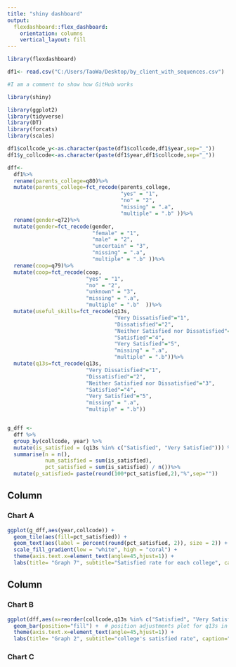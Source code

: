 ---
title: "shiny dashboard"
output: 
  flexdashboard::flex_dashboard:
    orientation: columns
    vertical_layout: fill
---

```{r setup, include=FALSE}
library(flexdashboard)

df1<- read.csv("C:/Users/TaoWa/Desktop/by_client_with_sequences.csv")

#I am a comment to show how GitHub works

library(shiny)

library(ggplot2)
library(tidyverse)
library(DT)
library(forcats)
library(scales)

df1$collcode_y<-as.character(paste(df1$collcode,df1$year,sep="_"))
df1$y_collcode<-as.character(paste(df1$year,df1$collcode,sep="_"))

dff<-
  df1%>%
  rename(parents_college=q80)%>%
  mutate(parents_college=fct_recode(parents_college, 
                                    "yes" = "1", 
                                    "no" = "2", 
                                    "missing" = ".a", 
                                    "multiple" = ".b" ))%>%
  rename(gender=q72)%>%
  mutate(gender=fct_recode(gender, 
                           "female" = "1", 
                           "male" = "2", 
                           "uncertain" = "3",
                           "missing" = ".a", 
                           "multiple" = ".b" ))%>%
  rename(coop=q79)%>%
  mutate(coop=fct_recode(coop,
                         "yes" = "1", 
                         "no" = "2", 
                         "unknown" = "3",
                         "missing" = ".a", 
                         "multiple" = ".b"  ))%>%
  mutate(useful_skills=fct_recode(q13s,
                                  "Very Dissatisfied"="1",
                                  "Dissatisfied"="2",
                                  "Neither Satisfied nor Dissatisfied"="3",
                                  "Satisfied"="4",
                                  "Very Satisfied"="5",
                                  "missing" = ".a", 
                                  "multiple" = ".b"))%>%
  mutate(q13s=fct_recode(q13s,
                         "Very Dissatisfied"="1",
                         "Dissatisfied"="2",
                         "Neither Satisfied nor Dissatisfied"="3",
                         "Satisfied"="4",
                         "Very Satisfied"="5",
                         "missing" = ".a", 
                         "multiple" = ".b"))


g_dff <-
  dff %>%
  group_by(collcode, year) %>%
  mutate(is_satisfied = (q13s %in% c("Satisfied", "Very Satisfied"))) %>%
  summarise(n = n(),
            num_satisfied = sum(is_satisfied),
            pct_satisfied = sum(is_satisfied) / n())%>%
  mutate(p_satisfied= paste(round(100*pct_satisfied,2),"%",sep=""))
```

Column {data-width=350}
-----------------------------------------------------------------------

### Chart A

```{r g1}

ggplot(g_dff,aes(year,collcode)) +
  geom_tile(aes(fill=pct_satisfied)) +
  geom_text(aes(label = percent(round(pct_satisfied, 2)), size = 2)) +
  scale_fill_gradient(low = "white", high = "coral") + 
  theme(axis.text.x=element_text(angle=45,hjust=1)) +
  labs(title= "Graph 7", subtitle="Satisfied rate for each college", caption="SENE only have year 13/14, LACI doesn't have year 15/16")
```

Column {data-width=650}
-----------------------------------------------------------------------

### Chart B

```{r heatmap}

ggplot(dff,aes(x=reorder(collcode,q13s %in% c("Satisfied", "Very Satisfied"),.asc=Ture),fill=q13s)) +
  geom_bar(position="fill") +  # position adjustments plot for q13s in each college
  theme(axis.text.x=element_text(angle=45,hjust=1)) +
  labs(title= "Graph 2", subtitle="college's satisfied rate", caption="order in sum of satisfied and very satisfied",x="college name", y="response percentage")
```

### Chart C

```{r}

```

